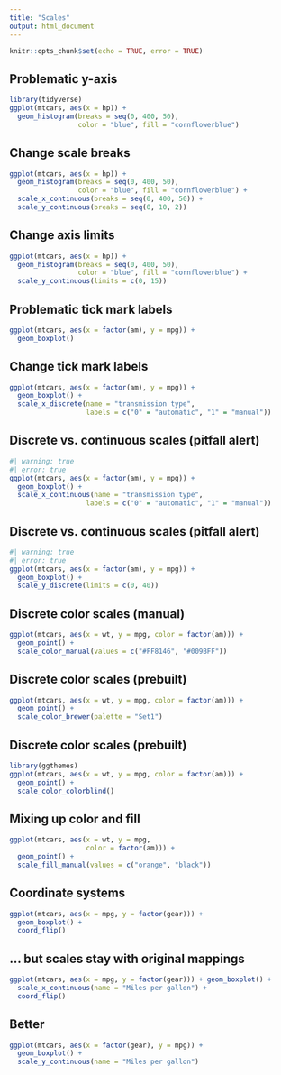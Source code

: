 ```yaml
---
title: "Scales"
output: html_document
---
```


```r
knitr::opts_chunk$set(echo = TRUE, error = TRUE)
```

## Problematic y-axis

```r
library(tidyverse)
ggplot(mtcars, aes(x = hp)) +
  geom_histogram(breaks = seq(0, 400, 50),
                 color = "blue", fill = "cornflowerblue")
```

## Change scale breaks

```r
ggplot(mtcars, aes(x = hp)) +
  geom_histogram(breaks = seq(0, 400, 50),
                 color = "blue", fill = "cornflowerblue") +
  scale_x_continuous(breaks = seq(0, 400, 50)) +
  scale_y_continuous(breaks = seq(0, 10, 2))
```

## Change axis limits

```r
ggplot(mtcars, aes(x = hp)) +
  geom_histogram(breaks = seq(0, 400, 50),
                 color = "blue", fill = "cornflowerblue") +
  scale_y_continuous(limits = c(0, 15))
```

## Problematic tick mark labels

```r
ggplot(mtcars, aes(x = factor(am), y = mpg)) + 
  geom_boxplot()
```


## Change tick mark labels

```r
ggplot(mtcars, aes(x = factor(am), y = mpg)) + 
  geom_boxplot() + 
  scale_x_discrete(name = "transmission type",
                   labels = c("0" = "automatic", "1" = "manual"))
```

## Discrete vs. continuous scales (pitfall alert)

```r
#| warning: true
#| error: true
ggplot(mtcars, aes(x = factor(am), y = mpg)) + 
  geom_boxplot() + 
  scale_x_continuous(name = "transmission type",
                   labels = c("0" = "automatic", "1" = "manual"))
```


## Discrete vs. continuous scales (pitfall alert)

```r
#| warning: true
#| error: true
ggplot(mtcars, aes(x = factor(am), y = mpg)) + 
  geom_boxplot() + 
  scale_y_discrete(limits = c(0, 40))

```

## Discrete color scales (manual)

```r
ggplot(mtcars, aes(x = wt, y = mpg, color = factor(am))) +
  geom_point() +
  scale_color_manual(values = c("#FF8146", "#009BFF"))
```

## Discrete color scales (prebuilt)

```r
ggplot(mtcars, aes(x = wt, y = mpg, color = factor(am))) +
  geom_point() +
  scale_color_brewer(palette = "Set1")
```

## Discrete color scales (prebuilt)

```r
library(ggthemes)
ggplot(mtcars, aes(x = wt, y = mpg, color = factor(am))) +
  geom_point() +
  scale_color_colorblind()
```

## Mixing up color and fill

```r
ggplot(mtcars, aes(x = wt, y = mpg,
                   color = factor(am))) +
  geom_point() +
  scale_fill_manual(values = c("orange", "black"))
```

## Coordinate systems

```r
ggplot(mtcars, aes(x = mpg, y = factor(gear))) +
  geom_boxplot() +
  coord_flip()
```

## ... but scales stay with original mappings

```r
ggplot(mtcars, aes(x = mpg, y = factor(gear))) + geom_boxplot() + 
  scale_x_continuous(name = "Miles per gallon") + 
  coord_flip()
```

## Better

```r
ggplot(mtcars, aes(x = factor(gear), y = mpg)) +
  geom_boxplot() +
  scale_y_continuous(name = "Miles per gallon")
```


